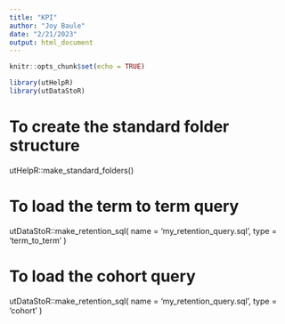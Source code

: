 ```yaml
---
title: "KPI"
author: "Joy Baule"
date: "2/21/2023"
output: html_document
---
```


```r
knitr::opts_chunk$set(echo = TRUE)
```

```r
library(utHelpR)
library(utDataStoR)
```

# To create the standard folder structure
utHelpR::make_standard_folders()

# To load the term to term query
utDataStoR::make_retention_sql(
  name = 'my_retention_query.sql', 
  type = 'term_to_term'
  )
  
# To load the cohort query
utDataStoR::make_retention_sql(
  name = 'my_retention_query.sql', 
  type = 'cohort'
  )